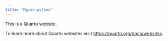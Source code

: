 ```yaml
---
title: "Mgimo-python"
---
```


This is a Quarto website.

To learn more about Quarto websites visit <https://quarto.org/docs/websites>.

